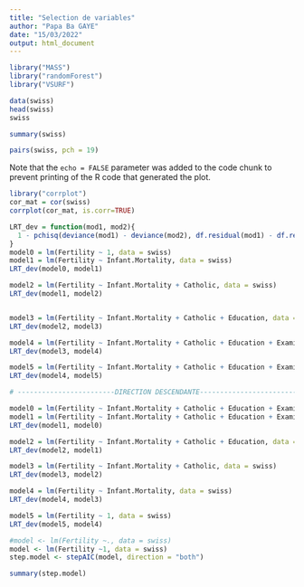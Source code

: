 ---
title: "Selection de variables"
author: "Papa Ba GAYE"
date: "15/03/2022"
output: html_document
---


```{r}
library("MASS")
library("randomForest")
library("VSURF")

data(swiss)
head(swiss)
swiss
```


```{r}
summary(swiss)
```
```{r}
pairs(swiss, pch = 19)

```

Note that the `echo = FALSE` parameter was added to the code chunk to prevent printing of the R code that generated the plot.
```{r}
library("corrplot")
cor_mat = cor(swiss)
corrplot(cor_mat, is.corr=TRUE)
```


```{r}
LRT_dev = function(mod1, mod2){
  1 - pchisq(deviance(mod1) - deviance(mod2), df.residual(mod1) - df.residual(mod2))
}
model0 = lm(Fertility ~ 1, data = swiss)
model1 = lm(Fertility ~ Infant.Mortality, data = swiss)
LRT_dev(model0, model1)

model2 = lm(Fertility ~ Infant.Mortality + Catholic, data = swiss)
LRT_dev(model1, model2)


model3 = lm(Fertility ~ Infant.Mortality + Catholic + Education, data = swiss)
LRT_dev(model2, model3)

model4 = lm(Fertility ~ Infant.Mortality + Catholic + Education + Examination, data = swiss)
LRT_dev(model3, model4)

model5 = lm(Fertility ~ Infant.Mortality + Catholic + Education + Examination + Agriculture, data = swiss)
LRT_dev(model4, model5)

# ------------------------DIRECTION DESCENDANTE------------------------------------

model0 = lm(Fertility ~ Infant.Mortality + Catholic + Education + Examination + Agriculture, data = swiss)
model1 = lm(Fertility ~ Infant.Mortality + Catholic + Education + Examination, data = swiss)
LRT_dev(model1, model0)

model2 = lm(Fertility ~ Infant.Mortality + Catholic + Education, data = swiss)
LRT_dev(model2, model1)

model3 = lm(Fertility ~ Infant.Mortality + Catholic, data = swiss)
LRT_dev(model3, model2)

model4 = lm(Fertility ~ Infant.Mortality, data = swiss)
LRT_dev(model4, model3)

model5 = lm(Fertility ~ 1, data = swiss)
LRT_dev(model5, model4)
```

```{r}
#model <- lm(Fertility ~., data = swiss)
model <- lm(Fertility ~1, data = swiss)
step.model <- stepAIC(model, direction = "both")

summary(step.model)
```


